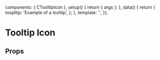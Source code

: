 
<Meta of={TooltipIconStories} />

  components: { CTooltipIcon },
  setup() {
    return { args };
  },
  data() {
    return {
      toopltip: 'Example of a tooltip',
    };
  },
  template: '<CTooltipIcon v-bind="args" v-tooltip="tooltip"></CTooltipIcon>',
});

# Tooltip Icon

<Canvas transformSnippet="open">
  <Story of={TooltipIconStories.Overview} />
</Canvas>

## Props

<Controls />
